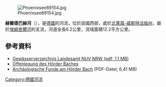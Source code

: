 {{Coord|51|29|37.2|N|7|30|11.29|E|display=title}}

[[Image:Phoenixsee89154.jpg|right]]

'''赫爾德巴赫河'''（{{lang-de|Hörder Bach}}），是[[德國|德國]]的河流，位於該國西部，處於[[北萊茵-威斯特法倫州|北萊茵-威斯特法倫州]]，屬於[[埃姆舍爾河|埃姆舍爾河]]的支流，河道全長6.2公里，流域面積12.2平方公里。

==參考資料==
* [http://www.lanuv.nrw.de/fileadmin/lanuv/wasser/pdf/Gewaesserverzeichnis%20GSK3C.xls  Gewässerverzeichnis Landesamt NUV NRW (pdf; 1,1 MB)] {{Wayback|url=http://www.lanuv.nrw.de/fileadmin/lanuv/wasser/pdf/Gewaesserverzeichnis%20GSK3C.xls |date=20190808033656 }}
* [http://www.lpb-berlin.de/sites/1281.html Offenlegung des Hörder Baches] {{Wayback|url=http://www.lpb-berlin.de/sites/1281.html |date=20160304061258 }}
* [http://www.urban-water.org/cms/uploads/media/UrWa_Conf_Emscher_river_at_Phoenix_Herter_B.pdf Archäologische Funde am Hörder Bach] {{Wayback|url=http://www.urban-water.org/cms/uploads/media/UrWa_Conf_Emscher_river_at_Phoenix_Herter_B.pdf |date=20161229133420 }} (PDF-Datei; 6,41 MB)

{{Germany-geo-stub}}
[[Category:德國河流|Category:德國河流]]